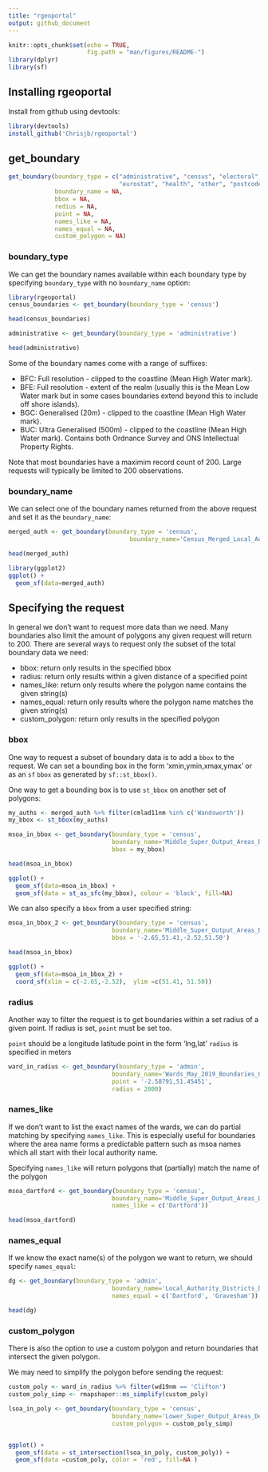```yaml
---
title: "rgeoportal"
output: github_document
---
```


```r
knitr::opts_chunk$set(echo = TRUE,
                      fig.path = "man/figures/README-")
library(dplyr)
library(sf)
```

## Installing rgeoportal
Install from github using devtools:

```r
library(devtools)
install_github('Chrisjb/rgeoportal')
```

## get_boundary

```r
get_boundary(boundary_type = c("administrative", "census", "electoral",
                               "eurostat", "health", "other", "postcodes"),
             boundary_name = NA,
             bbox = NA,
             redius = NA,
             point = NA,
             names_like = NA,
             names_equal = NA,
             custom_polygon = NA)
```


### boundary_type

We can get the boundary names available within each boundary type by specifying `boundary_type` with no `boundary_name` option:

```r
library(rgeoportal)
census_boundaries <- get_boundary(boundary_type = 'census')

head(census_boundaries)
```

```r
administrative <- get_boundary(boundary_type = 'administrative')

head(administrative)
```

Some of the boundary names come with a range of suffixes:

* BFC: Full resolution - clipped to the coastline (Mean High Water mark). 
* BFE: Full resolution - extent of the realm (usually this is the Mean Low Water mark but in some cases boundaries extend beyond this to include off shore islands).
* BGC: Generalised (20m) - clipped to the coastline (Mean High Water mark).
* BUC: Ultra Generalised (500m) - clipped to the coastline (Mean High Water mark). Contains both Ordnance Survey and ONS Intellectual Property Rights. 


Note that most boundaries have a maximim record count of 200. Large requests will typically be limited to 200 observations.


### boundary_name

We can select one of the boundary names returned from the above request and set it as the `boundary_name`:

```r
merged_auth <- get_boundary(boundary_type = 'census',
                                  boundary_name='Census_Merged_Local_Authority_Districts_December_2011_Boundaries')

```


```r
head(merged_auth)
```


```r
library(ggplot2)
ggplot() + 
  geom_sf(data=merged_auth)
```


## Specifying the request
In general we don't want to request more data than we need. Many boundaries also limit the amount of polygons any given request will return to 200. There are several ways to request only the subset of the total boundary data we need:

* bbox: return only results in the specified bbox
* radius: return only results within a given distance of a specified point
* names_like: return only results where the polygon name contains the given string(s)
* names_equal: return only results where the polygon name matches the given string(s)
* custom_polygon: return only results in the specified polygon


### bbox 

One way to request a subset of boundary data is to add a `bbox` to the request. We can set a bounding box in the form 'xmin,ymin,xmax,ymax' or as an `sf` `bbox` as generated by `sf::st_bbox()`.


One way to get a bounding box is to use `st_bbox` on another set of polygons:
```r
my_auths <- merged_auth %>% filter(cmlad11nm %in% c('Wandsworth'))
my_bbox <- st_bbox(my_auths)
```



```r
msoa_in_bbox <- get_boundary(boundary_type = 'census',
                             boundary_name='Middle_Super_Output_Areas_December_2011_Boundaries',
                             bbox = my_bbox)

head(msoa_in_bbox)

```


```r
ggplot() + 
  geom_sf(data=msoa_in_bbox) +
  geom_sf(data = st_as_sfc(my_bbox), colour = 'black', fill=NA)
```


We can also specify a `bbox` from a user specified string:

```r
msoa_in_bbox_2 <- get_boundary(boundary_type = 'census',
                             boundary_name='Middle_Super_Output_Areas_December_2011_Boundaries',
                             bbox = '-2.65,51.41,-2.52,51.50')

head(msoa_in_bbox)
```


```r
ggplot() + 
  geom_sf(data=msoa_in_bbox_2) +
  coord_sf(xlim = c(-2.65,-2.52),  ylim =c(51.41, 51.50))
```


### radius
Another way to filter the request is to get boundaries within a set radius of a given point. If radius is set, `point` must be set too.

`point` should be a longitude latitude point in the form 'lng,lat'
`radius` is specified in meters

```r
ward_in_radius <- get_boundary(boundary_type = 'admin',
                             boundary_name='Wards_May_2019_Boundaries_UK_BFC',
                             point = '-2.58791,51.45451',
                             radius = 2000)
```




### names_like
If we don't want to list the exact names of the wards, we can do partial matching by specifying `names_like`. This is especially useful for boundaries where the area name forms a predictable pattern such as msoa names which all start with their local authority name.

Specifying `names_like` will return polygons that (partially) match the name of the polygon

```r
msoa_dartford <- get_boundary(boundary_type = 'census',
                             boundary_name='Middle_Super_Output_Areas_December_2011_Boundaries',
                             names_like = c('Dartford'))

head(msoa_dartford)
```



### names_equal
If we know the exact name(s) of the polygon we want to return, we should specify `names_equal`:

```r
dg <- get_boundary(boundary_type = 'admin',
                             boundary_name='Local_Authority_Districts_December_2019_Boundaries_UK_BFC',
                             names_equal = c('Dartford', 'Gravesham'))

head(dg)
```

### custom_polygon
There is also the option to use a custom polygon and return boundaries that intersect the given polygon. 

We may need to simplify the polygon before sending the request:

```r
custom_poly <- ward_in_radius %>% filter(wd19nm == 'Clifton')
custom_poly_simp <- rmapshaper::ms_simplify(custom_poly)
```


```r
lsoa_in_poly <- get_boundary(boundary_type = 'census',
                             boundary_name='Lower_Super_Output_Areas_December_2011_Boundaries',
                             custom_polygon = custom_poly_simp)


ggplot() +
  geom_sf(data = st_intersection(lsoa_in_poly, custom_poly)) +
  geom_sf(data =custom_poly, color = 'red', fill=NA ) 
```


